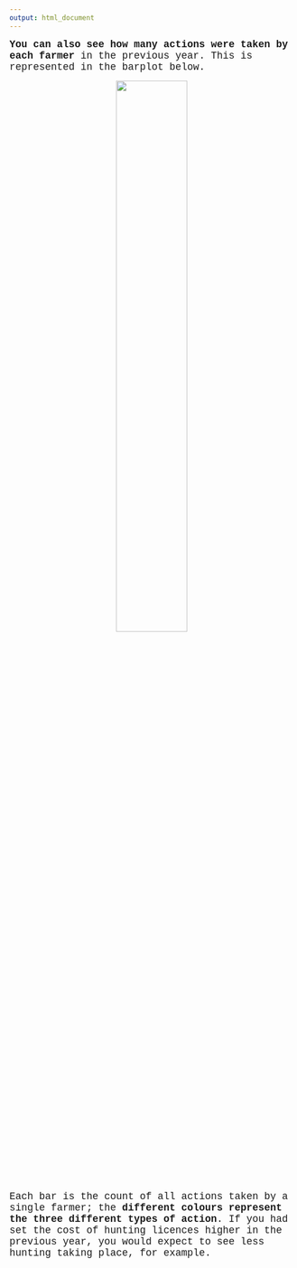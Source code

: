 ```yaml
---
output: html_document
---
```

<p>

<span style="font-family: Courier New; font-size: 1.25em">
<span style="font-weight:bold;">You can also see how many actions were taken by each farmer</span> in the previous year. This is represented in the barplot below.</span>

<div style="text-align: center">
<img src="actions3.jpg" width="50%">
</div>

<span style="font-family: Courier New; font-size: 1.25em">Each bar is the count of all actions taken by a single farmer; the <span style="font-weight:bold;">different colours represent the three different types of action</span>. If you had set the cost of hunting licences higher in the previous year, you would expect to see less hunting taking place, for example.</span>

